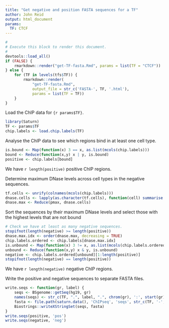 ```yaml
---
title: "Get negative and position FASTA sequences for a TF"
author: John Reid
output: html_document
params:
  TF: CTCF
---
```


```r
#
# Execute this block to render this document.
#
devtools::load_all()
if (FALSE) {
    rmarkdown::render("get-TF-fasta.Rmd", params = list(TF = "CTCF"))
} else {
    for (TF in levels(tfs$TF)) {
        rmarkdown::render(
            "get-TF-fasta.Rmd",
            output_file = str_c('FASTA-', TF, '.html'),
            params = list(TF = TF))
    }
}
```

Load the ChIP data for `{r params$TF}`.
```r
library(Saturn)
TF <- params$TF
chip.labels <- load.chip.labels(TF)
```

Analyse the ChIP data to see which regions bind in at least one cell type.
```r
is.bound <- Map(function(x) 3 == x, as.list(mcols(chip.labels)))
bound <- Reduce(function(x,y) x | y, is.bound)
positive <- chip.labels[bound]
```
We have `r length(positive)` positive ChIP regions.

Determine maximum DNase levels across cell types in the negative sequences.
```r
tf.cells <- unrify(colnames(mcols(chip.labels)))
dnase.cells <- lapply(as.character(tf.cells), function(cell) summarise.dnase(cell, 'relaxed'))
dnase.max <- Reduce(pmax, dnase.cells)
```

Sort the sequences by their maximum DNase levels and select those with
the highest levels that are not bound
```r
# Check we have at least as many negative sequences.
stopifnot(length(negative) >= length(positive))
dnase.max.idx <- order(dnase.max, decreasing = TRUE)
chip.labels.ordered <- chip.labels[dnase.max.idx]
is.unbound <- Map(function(x) 3 != x, as.list(mcols(chip.labels.ordered)))
unbound <- Reduce(function(x,y) x & y, is.unbound)
negative <- chip.labels.ordered[unbound][1:length(positive)]
stopifnot(length(negative) == length(positive))
```
We have `r length(negative)` negative ChIP regions.

Write the positive and negative sequences to separate FASTA files.
```r
write.seqs <- function(gr, label) {
    seqs <- BSgenome::getSeq(hg19, gr)
    names(seqs) <- str_c(TF, ".", label, ".", chrom(gr), ':', start(gr), ':', end(gr))
    fasta <- file.path(saturn.data(), 'ChIPseq', 'seqs', str_c(TF, '-', label, '.fa'))
    Biostrings::writeXStringSet(seqs, fasta)
}
write.seqs(positive, 'pos')
write.seqs(negative, 'neg')
```
